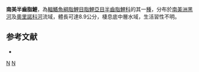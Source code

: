 {{Speciesbox 
| taxon = Hemiodus thayeria
| status = NE
| status_system = IUCN3.1
| authority =  [[Böhlke|Böhlke]], 1955
| synonyms = *''Hemiodopsis thayeria''<br /><small>Böhlke, 1955</small>
}}
'''南美半齒脂鯉'''，為[[輻鰭魚綱|輻鰭魚綱]][[脂鯉目|脂鯉目]][[脂鯉亞目|脂鯉亞目]][[半齒脂鯉科|半齒脂鯉科]]的其一[[種|種]]，分布於[[南美洲|南美洲]][[黑河|黑河]]及[[奧里諾科河|奧里諾科河]]流域，體長可達8.9公分，棲息底中層水域，生活習性不明。

==参考文献==
{{refbegin}}
*{{FishBase_species|genus=Hemiodus|species=thayeria|year=2013|month=10}}
{{refend}}
{{Taxonbar|from=Q6410649}}

[[Category:半齒脂鯉屬|N]]
[[Category:1955年描述的鱼类|N]]